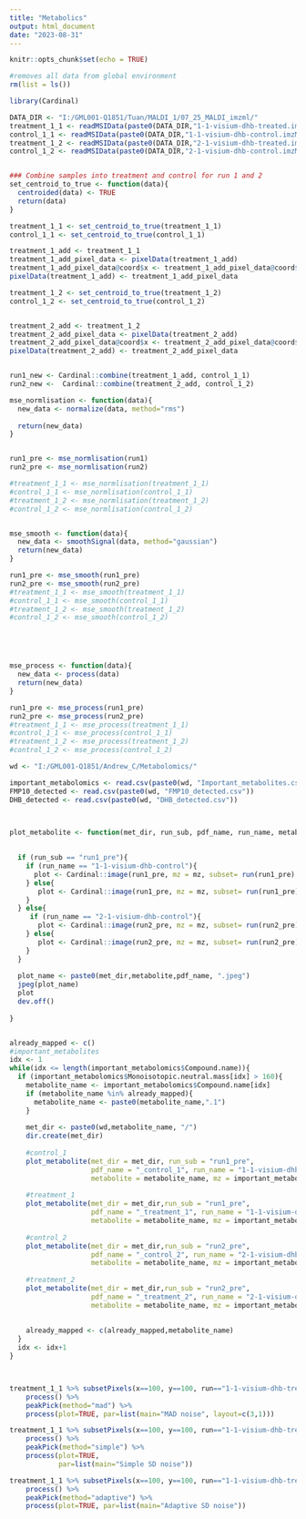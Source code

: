 ```yaml
---
title: "Metabolics"
output: html_document
date: "2023-08-31"
---
```


```r
knitr::opts_chunk$set(echo = TRUE)
```


```r

#removes all data from global environment
rm(list = ls())
```

```r
library(Cardinal)

```


```r
DATA_DIR <- "I:/GML001-Q1851/Tuan/MALDI_1/07_25_MALDI_imzml/"
treatment_1_1 <- readMSIData(paste0(DATA_DIR,"1-1-visium-dhb-treated.imzML"),mass.range = c(160,3000),resolution = 300, attach.only = TRUE)
control_1_1 <- readMSIData(paste0(DATA_DIR,"1-1-visium-dhb-control.imzML"),mass.range = c(160,3000), resolution = 300, attach.only = TRUE)
treatment_1_2 <- readMSIData(paste0(DATA_DIR,"2-1-visium-dhb-treated.imzML"),mass.range = c(160,3000), resolution = 260, attach.only = TRUE)
control_1_2 <- readMSIData(paste0(DATA_DIR,"2-1-visium-dhb-control.imzML"),mass.range = c(160,3000), resolution = 260, attach.only = TRUE)


### Combine samples into treatment and control for run 1 and 2
set_centroid_to_true <- function(data){
  centroided(data) <- TRUE
  return(data)
}

treatment_1_1 <- set_centroid_to_true(treatment_1_1)
control_1_1 <- set_centroid_to_true(control_1_1)

treatment_1_add <- treatment_1_1
treatment_1_add_pixel_data <- pixelData(treatment_1_add)
treatment_1_add_pixel_data@coord$x <- treatment_1_add_pixel_data@coord$x + 200
pixelData(treatment_1_add) <- treatment_1_add_pixel_data 

treatment_1_2 <- set_centroid_to_true(treatment_1_2)
control_1_2 <- set_centroid_to_true(control_1_2)


treatment_2_add <- treatment_1_2
treatment_2_add_pixel_data <- pixelData(treatment_2_add)
treatment_2_add_pixel_data@coord$x <- treatment_2_add_pixel_data@coord$x + 200
pixelData(treatment_2_add) <- treatment_2_add_pixel_data 


run1_new <- Cardinal::combine(treatment_1_add, control_1_1)
run2_new <-  Cardinal::combine(treatment_2_add, control_1_2)

```


```r

mse_normlisation <- function(data){
  new_data <- normalize(data, method="rms")
  
  return(new_data)
}


run1_pre <- mse_normlisation(run1)
run2_pre <- mse_normlisation(run2)

#treatment_1_1 <- mse_normlisation(treatment_1_1)
#control_1_1 <- mse_normlisation(control_1_1)
#treatment_1_2 <- mse_normlisation(treatment_1_2)
#control_1_2 <- mse_normlisation(control_1_2)


mse_smooth <- function(data){
  new_data <- smoothSignal(data, method="gaussian")
  return(new_data)
}

run1_pre <- mse_smooth(run1_pre)
run2_pre <- mse_smooth(run2_pre)
#treatment_1_1 <- mse_smooth(treatment_1_1)
#control_1_1 <- mse_smooth(control_1_1)
#treatment_1_2 <- mse_smooth(treatment_1_2)
#control_1_2 <- mse_smooth(control_1_2)





mse_process <- function(data){
  new_data <- process(data)
  return(new_data)
}

run1_pre <- mse_process(run1_pre)
run2_pre <- mse_process(run2_pre)
#treatment_1_1 <- mse_process(treatment_1_1)
#control_1_1 <- mse_process(control_1_1)
#treatment_1_2 <- mse_process(treatment_1_2)
#control_1_2 <- mse_process(control_1_2)


```



```r
wd <- "I:/GML001-Q1851/Andrew_C/Metabolomics/"

important_metabolomics <- read.csv(paste0(wd, "Important_metabolites.csv"))
FMP10_detected <- read.csv(paste0(wd, "FMP10_detected.csv"))
DHB_detected <- read.csv(paste0(wd, "DHB_detected.csv"))



plot_metabolite <- function(met_dir, run_sub, pdf_name, run_name, metabolite, mz){
  
  
  if (run_sub == "run1_pre"){
    if (run_name == "1-1-visium-dhb-control"){
      plot <- Cardinal::image(run1_pre, mz = mz, subset= run(run1_pre) == "1-1-visium-dhb-control")
    } else{
       plot <- Cardinal::image(run1_pre, mz = mz, subset= run(run1_pre) == "1-1-visium-dhb-treated")
    }
  } else{
     if (run_name == "2-1-visium-dhb-control"){
       plot <- Cardinal::image(run2_pre, mz = mz, subset= run(run2_pre) == "2-1-visium-dhb-control")
    } else{
       plot <- Cardinal::image(run2_pre, mz = mz, subset= run(run2_pre) == "2-1-visium-dhb-treated")
    }
  }
  
  plot_name <- paste0(met_dir,metabolite,pdf_name, ".jpeg")
  jpeg(plot_name)
  plot
  dev.off()
  
}


already_mapped <- c()
#important_metabolites
idx <- 1
while(idx <= length(important_metabolomics$Compound.name)){
  if (important_metabolomics$Monoisotopic.neutral.mass[idx] > 160){
    metabolite_name <- important_metabolomics$Compound.name[idx]
    if (metabolite_name %in% already_mapped){
      metabolite_name <- paste0(metabolite_name,".1")
    }
    
    met_dir <- paste0(wd,metabolite_name, "/")
    dir.create(met_dir)
    
    #control_1
    plot_metabolite(met_dir = met_dir, run_sub = "run1_pre", 
                    pdf_name = "_control_1", run_name = "1-1-visium-dhb-control", 
                    metabolite = metabolite_name, mz = important_metabolomics$Monoisotopic.neutral.mass[idx])
    
    #treatment_1
    plot_metabolite(met_dir = met_dir,run_sub = "run1_pre", 
                    pdf_name = "_treatment_1", run_name = "1-1-visium-dhb-treated", 
                    metabolite = metabolite_name, mz = important_metabolomics$Monoisotopic.neutral.mass[idx])
  
    #control_2
    plot_metabolite(met_dir = met_dir,run_sub = "run2_pre", 
                    pdf_name = "_control_2", run_name = "2-1-visium-dhb-control", 
                    metabolite = metabolite_name, mz = important_metabolomics$Monoisotopic.neutral.mass[idx])
  
    #treatment_2
    plot_metabolite(met_dir = met_dir,run_sub = "run2_pre", 
                    pdf_name = "_treatment_2", run_name = "2-1-visium-dhb-treated", 
                    metabolite = metabolite_name, mz = important_metabolomics$Monoisotopic.neutral.mass[idx])
    
   
    already_mapped <- c(already_mapped,metabolite_name)
  }
  idx <- idx+1
}




```







```r
treatment_1_1 %>% subsetPixels(x==100, y==100, run=="1-1-visium-dhb-treated") %>%
    process() %>%
    peakPick(method="mad") %>%
    process(plot=TRUE, par=list(main="MAD noise", layout=c(3,1)))

treatment_1_1 %>% subsetPixels(x==100, y==100, run=="1-1-visium-dhb-treated") %>%
    process() %>%
    peakPick(method="simple") %>%
    process(plot=TRUE,
            par=list(main="Simple SD noise"))

treatment_1_1 %>% subsetPixels(x==100, y==100, run=="1-1-visium-dhb-treated") %>%
    process() %>%
    peakPick(method="adaptive") %>%
    process(plot=TRUE, par=list(main="Adaptive SD noise"))
```







